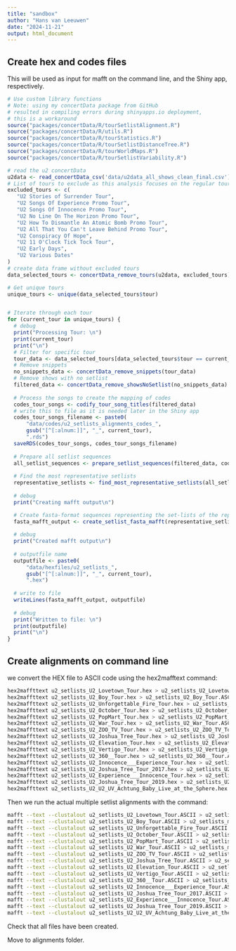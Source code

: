 ```yaml
---
title: "sandbox"
author: "Hans van Leeuwen"
date: "2024-11-21"
output: html_document
---
```


## Create hex and codes files

This will be used as input for mafft on the command line, and the Shiny app, respectively.

```r

# Use custom library functions
# Note: using my concertData package from GitHub 
# resulted in compiling errors during shinyapps.io deployment,
# this is a workaround
source("packages/concertData/R/tourSetlistAlignment.R")
source("packages/concertData/R/utils.R")
source("packages/concertData/R/tourStatistics.R")
source("packages/concertData/R/tourSetlistDistanceTree.R")
source("packages/concertData/R/tourWorldMaps.R")
source("packages/concertData/R/tourSetlistVariability.R")

# read the u2 concertData
u2data <- read_concertData_csv('data/u2data_all_shows_clean_final.csv')
# List of tours to exclude as this analysis focuses on the regular tours done after a U2 album release.
excluded_tours <- c(
   "U2 Stories of Surrender Tour",
   "U2 Songs Of Experience Promo Tour",
   "U2 Songs Of Innocence Promo Tour",
   "U2 No Line On The Horizon Promo Tour",
   "U2 How To Dismantle An Atomic Bomb Promo Tour",
   "U2 All That You Can't Leave Behind Promo Tour",
   "U2 Conspiracy Of Hope",
   "U2 11 O'Clock Tick Tock Tour",
   "U2 Early Days",
   "U2 Various Dates"
)
# create data frame without excluded tours
data_selected_tours <- concertData_remove_tours(u2data, excluded_tours)

# Get unique tours
unique_tours <- unique(data_selected_tours$tour)


# Iterate through each tour
for (current_tour in unique_tours) {
  # debug
  print("Processing Tour: \n")
  print(current_tour)
  print("\n")
  # Filter for specific tour
  tour_data <- data_selected_tours[data_selected_tours$tour == current_tour, ]
  # Remove snippets
  no_snippets_data <- concertData_remove_snippets(tour_data)
  # Remove shows with no setlist 
  filtered_data <- concertData_remove_showsNoSetlist(no_snippets_data)
  
  # Process the songs to create the mapping of codes
  codes_tour_songs <- codify_tour_song_titles(filtered_data)
  # write this to file as it is needed later in the Shiny app
  codes_tour_songs_filename <- paste0(
      "data/codes/u2_setlists_alignments_codes_",
      gsub("[^[:alnum:]]", "_", current_tour),
      ".rds")
  saveRDS(codes_tour_songs, codes_tour_songs_filename)  
  
  # Prepare all setlist sequences
  all_setlist_sequences <- prepare_setlist_sequences(filtered_data, codes_tour_songs)
  
  # Find the most representative setlists
  representative_setlists <- find_most_representative_setlists(all_setlist_sequences, n_representatives = 30)
  
  # debug
  print("Creating mafft output\n")

  # Create fasta-format sequences representing the set-lists of the representative shows
  fasta_mafft_output <- create_setlist_fasta_mafft(representative_setlists)
 
  # debug
  print("Created mafft output\n") 
  
  # outputfile name
  outputfile <- paste0(
      "data/hexfiles/u2_setlists_",
      gsub("[^[:alnum:]]", "_", current_tour),
      ".hex")
  
  # write to file
  writeLines(fasta_mafft_output, outputfile)
  
  # debug
  print("Written to file: \n")
  print(outputfile)
  print("\n")
}


```

## Create alignments on command line

we convert the HEX file to ASCII code using the hex2mafftext command:

``` bash
hex2maffttext u2_setlists_U2_Lovetown_Tour.hex > u2_setlists_U2_Lovetown_Tour.ASCII
hex2maffttext u2_setlists_U2_Boy_Tour.hex > u2_setlists_U2_Boy_Tour.ASCII
hex2maffttext u2_setlists_U2_Unforgettable_Fire_Tour.hex > u2_setlists_U2_Unforgettable_Fire_Tour.ASCII
hex2maffttext u2_setlists_U2_October_Tour.hex > u2_setlists_U2_October_Tour.ASCII
hex2maffttext u2_setlists_U2_PopMart_Tour.hex > u2_setlists_U2_PopMart_Tour.ASCII
hex2maffttext u2_setlists_U2_War_Tour.hex > u2_setlists_U2_War_Tour.ASCII
hex2maffttext u2_setlists_U2_ZOO_TV_Tour.hex > u2_setlists_U2_ZOO_TV_Tour.ASCII
hex2maffttext u2_setlists_U2_Joshua_Tree_Tour.hex > u2_setlists_U2_Joshua_Tree_Tour.ASCII
hex2maffttext u2_setlists_U2_Elevation_Tour.hex > u2_setlists_U2_Elevation_Tour.ASCII
hex2maffttext u2_setlists_U2_Vertigo_Tour.hex > u2_setlists_U2_Vertigo_Tour.ASCII
hex2maffttext u2_setlists_U2_360__Tour.hex > u2_setlists_U2_360__Tour.ASCII
hex2maffttext u2_setlists_U2_Innocence___Experience_Tour.hex > u2_setlists_U2_Innocence___Experience_Tour.ASCII
hex2maffttext u2_setlists_U2_Joshua_Tree_Tour_2017.hex > u2_setlists_U2_Joshua_Tree_Tour_2017.ASCII
hex2maffttext u2_setlists_U2_Experience___Innocence_Tour.hex > u2_setlists_U2_Experience___Innocence_Tour.ASCII
hex2maffttext u2_setlists_U2_Joshua_Tree_Tour_2019.hex > u2_setlists_U2_Joshua_Tree_Tour_2019.ASCII
hex2maffttext u2_setlists_U2_U2_UV_Achtung_Baby_Live_at_the_Sphere.hex > u2_setlists_U2_U2_UV_Achtung_Baby_Live_at_the_Sphere.ASCII
```

Then we run the actual multiple setlist alignments with the command:

``` bash
mafft --text --clustalout u2_setlists_U2_Lovetown_Tour.ASCII > u2_setlists_mafft_alignment_U2_Lovetown_Tour.ASCII
mafft --text --clustalout u2_setlists_U2_Boy_Tour.ASCII > u2_setlists_mafft_alignment_U2_Boy_Tour.ASCII
mafft --text --clustalout u2_setlists_U2_Unforgettable_Fire_Tour.ASCII > u2_setlists_mafft_alignment_U2_Unforgettable_Fire_Tour.ASCII
mafft --text --clustalout u2_setlists_U2_October_Tour.ASCII > u2_setlists_mafft_alignment_U2_October_Tour.ASCII
mafft --text --clustalout u2_setlists_U2_PopMart_Tour.ASCII > u2_setlists_mafft_alignment_U2_PopMart_Tour.ASCII
mafft --text --clustalout u2_setlists_U2_War_Tour.ASCII > u2_setlists_mafft_alignment_U2_War_Tour.ASCII
mafft --text --clustalout u2_setlists_U2_ZOO_TV_Tour.ASCII > u2_setlists_mafft_alignment_U2_ZOO_TV_Tour.ASCII
mafft --text --clustalout u2_setlists_U2_Joshua_Tree_Tour.ASCII > u2_setlists_mafft_alignment_U2_Joshua_Tree_Tour.ASCII
mafft --text --clustalout u2_setlists_U2_Elevation_Tour.ASCII > u2_setlists_mafft_alignment_U2_Elevation_Tour.ASCII
mafft --text --clustalout u2_setlists_U2_Vertigo_Tour.ASCII > u2_setlists_mafft_alignment_U2_Vertigo_Tour.ASCII
mafft --text --clustalout u2_setlists_U2_360__Tour.ASCII > u2_setlists_mafft_alignment_U2_360__Tour.ASCII
mafft --text --clustalout u2_setlists_U2_Innocence___Experience_Tour.ASCII > u2_setlists_mafft_alignment_U2_Innocence___Experience_Tour.ASCII
mafft --text --clustalout u2_setlists_U2_Joshua_Tree_Tour_2017.ASCII > u2_setlists_mafft_alignment_U2_Joshua_Tree_Tour_2017.ASCII
mafft --text --clustalout u2_setlists_U2_Experience___Innocence_Tour.ASCII > u2_setlists_mafft_alignment_U2_Experience___Innocence_Tour.ASCII
mafft --text --clustalout u2_setlists_U2_Joshua_Tree_Tour_2019.ASCII > u2_setlists_mafft_alignment_U2_Joshua_Tree_Tour_2019.ASCII
mafft --text --clustalout u2_setlists_U2_U2_UV_Achtung_Baby_Live_at_the_Sphere.ASCII > u2_setlists_mafft_alignment_U2_U2_UV_Achtung_Baby_Live_at_the_Sphere.ASCII
```

Check that all files have been created.

Move to alignments folder.
